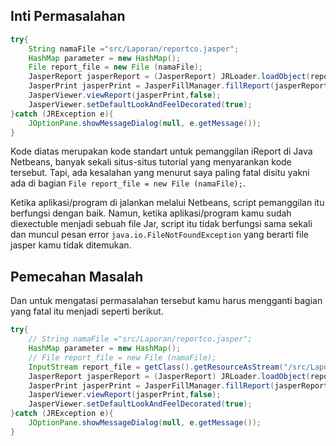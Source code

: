 

## Inti Permasalahan

```java
try{
    String namaFile ="src/Laporan/reportco.jasper";
    HashMap parameter = new HashMap();
    File report_file = new File (namaFile);
    JasperReport jasperReport = (JasperReport) JRLoader.loadObject(report_file);
    JasperPrint jasperPrint = JasperFillManager.fillReport(jasperReport,parameter,con);
    JasperViewer.viewReport(jasperPrint,false);
    JasperViewer.setDefaultLookAndFeelDecorated(true);
}catch (JRException e){
    JOptionPane.showMessageDialog(null, e.getMessage());
}
```

Kode diatas merupakan kode standart untuk pemanggilan iReport di Java Netbeans, banyak sekali situs-situs tutorial yang menyarankan kode tersebut. Tapi, ada kesalahan yang menurut saya paling fatal disitu yakni ada di bagian `File report_file = new File (namaFile);`.

Ketika aplikasi/program di jalankan melalui Netbeans, script pemanggilan itu berfungsi dengan baik. Namun, ketika aplikasi/program kamu sudah diexectuble menjadi sebuah file Jar, script itu tidak berfungsi sama sekali dan muncul pesan error `java.io.FileNotFoundException` yang berarti file jasper kamu tidak ditemukan.

## Pemecahan Masalah

Dan untuk mengatasi permasalahan tersebut kamu harus mengganti bagian yang fatal itu menjadi seperti berikut.

```java
try{
    // String namaFile ="src/Laporan/reportco.jasper";
    HashMap parameter = new HashMap();
    // File report_file = new File (namaFile);
    InputStream report_file = getClass().getResourceAsStream("/src/Laporan/reportco.jasper");
    JasperReport jasperReport = (JasperReport) JRLoader.loadObject(report_file);
    JasperPrint jasperPrint = JasperFillManager.fillReport(jasperReport,parameter,con);
    JasperViewer.viewReport(jasperPrint,false);
    JasperViewer.setDefaultLookAndFeelDecorated(true);
}catch (JRException e){
    JOptionPane.showMessageDialog(null, e.getMessage());
}
```